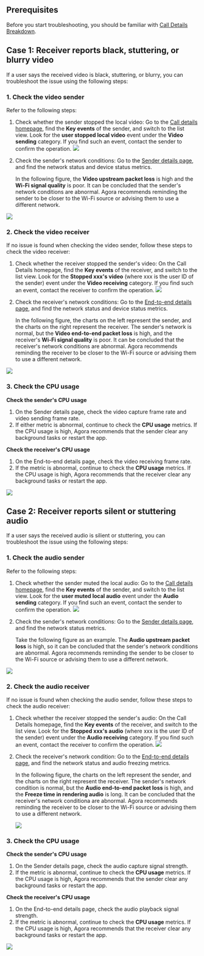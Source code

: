 ## Prerequisites

Before you start troubleshooting, you should be familiar with [Call Details Breakdown](/agora-analytics/analyze/video-voice-sdk/call-search#call-details-homepage).


## Case 1: Receiver reports black, stuttering, or blurry video

If a user says the received video is black, stuttering, or blurry, you can troubleshoot the issue using the following steps:

### 1. Check the video sender

Refer to the following steps:

1. Check whether the sender stopped the local video: Go to the [Call details homepage](/agora-analytics/analyze/video-voice-sdk/call-search#call-details-homepage), find the **Key events** of the sender, and switch to the list view. Look for the **user stopped local video** event under the **Video sending** category. If you find such an event, contact the sender to confirm the operation.
 ![](https://web-cdn.agora.io/docs-files/1658831859143)

2. Check the sender's network conditions: Go to the [Sender details page](/agora-analytics/analyze/video-voice-sdk/call-search#sender-details-page), and find the network status and device status metrics.

   In the following figure, the **Video upstream packet loss** is high and the **Wi-Fi signal quality** is poor. It can be concluded that the sender's network conditions are abnormal. Agora recommends reminding the sender to be closer to the Wi-Fi source or advising them to use a different network.

 ![](https://web-cdn.agora.io/docs-files/1658832351090)

### 2. Check the video receiver

If no issue is found when checking the video sender, follow these steps to check the video receiver:

1. Check whether the receiver stopped the sender's video: On the Call Details homepage, find the **Key events** of the receiver, and switch to the list view. Look for the **Stopped xxx's video** (where xxx is the user ID of the sender) event under the **Video receiving** category. If you find such an event, contact the receiver to confirm the operation.
 ![](https://web-cdn.agora.io/docs-files/1658832861834)

2. Check the receiver's network conditions: Go to the [End-to-end details page](/agora-analytics/analyze/video-voice-sdk/call-search#end-to-end-details-page), and find the network status and device status metrics.

   In the following figure, the charts on the left represent the sender, and the charts on the right represent the receiver. The sender's network is normal, but the **Video end-to-end packet loss** is high, and the receiver's **Wi-Fi signal quality** is poor. It can be concluded that the receiver's network conditions are abnormal. Agora recommends reminding the receiver to be closer to the Wi-Fi source or advising them to use a different network.

 ![](https://web-cdn.agora.io/docs-files/1658832878940)

### 3. Check the CPU usage

**Check the sender's CPU usage**

1. On the Sender details page, check the video capture frame rate and video sending frame rate.
2. If either metric is abnormal, continue to check the **CPU usage** metrics. If the CPU usage is high, Agora recommends that the sender clear any background tasks or restart the app.

**Check the receiver's CPU usage**

1. On the End-to-end details page, check the video receiving frame rate.
2. If the metric is abnormal, continue to check the **CPU usage** metrics. If the CPU usage is high, Agora recommends that the receiver clear any background tasks or restart the app.

![](https://web-cdn.agora.io/docs-files/1658832895138)

## Case 2: Receiver reports silent or stuttering audio

If a user says the received audio is silient or stuttering, you can troubleshoot the issue using the following steps:

### 1. Check the audio sender

Refer to the following steps:

1. Check whether the sender muted the local audio: Go to the [Call details homepage](/agora-analytics/analyze/video-voice-sdk/call-search#call-details-homepage), find the **Key events** of the sender, and switch to the list view. Look for the **user muted local audio** event under the **Audio sending** category. If you find such an event, contact the sender to confirm the operation.
 ![](https://web-cdn.agora.io/docs-files/1658832926530)


2. Check the sender's network conditions: Go to the [Sender details page](/agora-analytics/analyze/video-voice-sdk/call-search#sender-details-page), and find the network status metrics.

   Take the following figure as an example. The **Audio upstream packet loss** is high, so it can be concluded that the sender's network conditions are abnormal. Agora recommends reminding the sender to be closer to the Wi-Fi source or advising them to use a different network.

  ![](https://web-cdn.agora.io/docs-files/1658832944922)

### 2. Check the audio receiver

If no issue is found when checking the audio sender, follow these steps to check the audio receiver:

1. Check whether the receiver stopped the sender's audio: On the Call Details homepage, find the **Key events** of the receiver, and switch to the list view. Look for the **Stopped xxx's audio** (where xxx is the user ID of the sender) event under the **Audio receiving** category. If you find such an event, contact the receiver to confirm the operation.
 ![](https://web-cdn.agora.io/docs-files/1658832962166)


2. Check the receiver's network condition: Go to the [End-to-end details page](/agora-analytics/analyze/video-voice-sdk/call-search#end-to-end-details-page), and find the network status and audio freezing metrics.

   In the following figure, the charts on the left represent the sender, and the charts on the right represent the receiver. The sender's network condition is normal, but the **Audio end-to-end packet loss** is high, and the **Freeze time in rendering audio** is long. It can be concluded that the receiver's network conditiona are abnormal. Agora recommends reminding the receiver to be closer to the Wi-Fi source or advising them to use a different network.

   ![](https://web-cdn.agora.io/docs-files/1658833048224)

### 3. Check the CPU usage

**Check the sender's CPU usage**

1. On the Sender details page, check the audio capture signal strength.
2. If the metric is abnormal, continue to check the **CPU usage** metrics. If the CPU usage is high, Agora recommends that the sender clear any background tasks or restart the app.

**Check the receiver's CPU usage**

1. On the End-to-end details page, check the audio playback signal strength.
2. If the metric is abnormal, continue to check the **CPU usage** metrics. If the CPU usage is high, Agora recommends that the receiver clear any background tasks or restart the app.

 ![](https://web-cdn.agora.io/docs-files/1658833061820)



